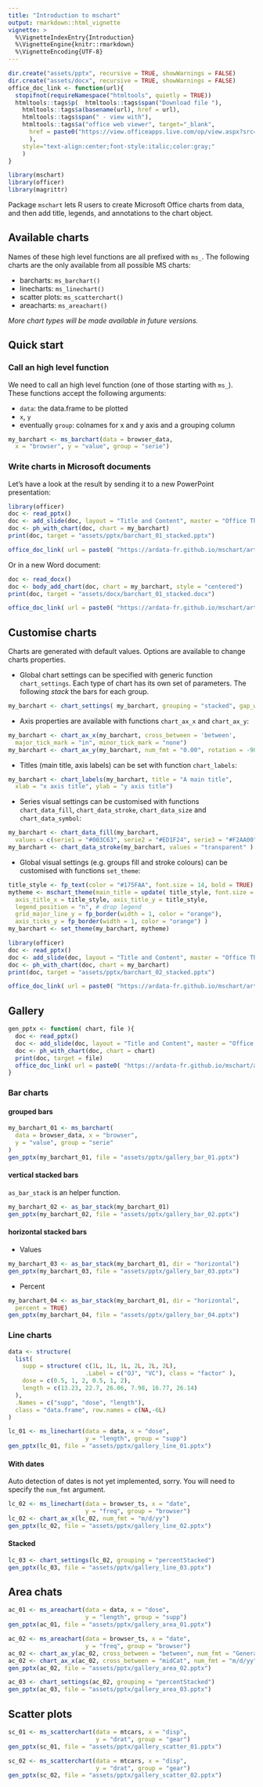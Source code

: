 ```yaml
---
title: "Introduction to mschart"
output: rmarkdown::html_vignette
vignette: >
  %\VignetteIndexEntry{Introduction}
  %\VignetteEngine{knitr::rmarkdown}
  %\VignetteEncoding{UTF-8}
---
```


```r
dir.create("assets/pptx", recursive = TRUE, showWarnings = FALSE)
dir.create("assets/docx", recursive = TRUE, showWarnings = FALSE)
office_doc_link <- function(url){
  stopifnot(requireNamespace("htmltools", quietly = TRUE))
  htmltools::tags$p(  htmltools::tags$span("Download file "),
    htmltools::tags$a(basename(url), href = url), 
    htmltools::tags$span(" - view with"),
    htmltools::tags$a("office web viewer", target="_blank", 
      href = paste0("https://view.officeapps.live.com/op/view.aspx?src=", url)
      ), 
    style="text-align:center;font-style:italic;color:gray;"
    )
}
```

```r
library(mschart)
library(officer)
library(magrittr)
```

Package `mschart` lets R users to create Microsoft Office charts from data, 
and then add title, legends, and annotations to the chart object.

## Available charts

Names of these high level functions are all prefixed with `ms_`.
The following charts are the only available from all possible MS charts:

* barcharts: `ms_barchart()`
* linecharts: `ms_linechart()`
* scatter plots: `ms_scatterchart()`
* areacharts: `ms_areachart()`

*More chart types will be made available in future versions.*


## Quick start

### Call an high level function

We need to call an high level function (one of those starting with `ms_`). These functions accept the following arguments:

* `data`: the data.frame to be plotted
* `x`, `y` 
* eventually `group`: colnames for x and y axis and a grouping column

```r
my_barchart <- ms_barchart(data = browser_data, 
  x = "browser", y = "value", group = "serie")
```

### Write charts in Microsoft documents

Let's have a look at the result by sending it to a new PowerPoint presentation:

```r
library(officer)
doc <- read_pptx()
doc <- add_slide(doc, layout = "Title and Content", master = "Office Theme")
doc <- ph_with_chart(doc, chart = my_barchart)
print(doc, target = "assets/pptx/barchart_01_stacked.pptx")
```

```r
office_doc_link( url = paste0( "https://ardata-fr.github.io/mschart/articles/", "assets/pptx/barchart_01_stacked.pptx" ) )
```

Or in a new Word document:

```r
doc <- read_docx()
doc <- body_add_chart(doc, chart = my_barchart, style = "centered")
print(doc, target = "assets/docx/barchart_01_stacked.docx")
```

```r
office_doc_link( url = paste0( "https://ardata-fr.github.io/mschart/articles/", "assets/docx/barchart_01_stacked.docx" ) )
```

## Customise charts

Charts are generated with default values. Options are available to change charts properties. 

* Global chart settings can be specified with generic function `chart_settings`. Each type of chart has its own set of parameters. The following *stack* the bars for each group.

```r
my_barchart <- chart_settings( my_barchart, grouping = "stacked", gap_width = 50, overlap = 100 )
```

* Axis properties are available with functions `chart_ax_x` and `chart_ax_y`:

```r
my_barchart <- chart_ax_x(my_barchart, cross_between = 'between', 
  major_tick_mark = "in", minor_tick_mark = "none")
my_barchart <- chart_ax_y(my_barchart, num_fmt = "0.00", rotation = -90)
```

* Titles (main title, axis labels) can be set with function `chart_labels`:

```r
my_barchart <- chart_labels(my_barchart, title = "A main title", 
  xlab = "x axis title", ylab = "y axis title")
```

* Series visual settings can be customised with functions `chart_data_fill`, `chart_data_stroke`, `chart_data_size` and `chart_data_symbol`:

```r
my_barchart <- chart_data_fill(my_barchart,
  values = c(serie1 = "#003C63", serie2 = "#ED1F24", serie3 = "#F2AA00") )
my_barchart <- chart_data_stroke(my_barchart, values = "transparent" )
```

* Global visual settings (e.g. groups fill and stroke colours) can be customised 
with functions `set_theme`:

```r
title_style <- fp_text(color = "#175FAA", font.size = 14, bold = TRUE)
mytheme <- mschart_theme(main_title = update( title_style, font.size = 18),
  axis_title_x = title_style, axis_title_y = title_style,
  legend_position = "n", # drop legend
  grid_major_line_y = fp_border(width = 1, color = "orange"),
  axis_ticks_y = fp_border(width = 1, color = "orange") )
my_barchart <- set_theme(my_barchart, mytheme)
```

```r
library(officer)
doc <- read_pptx()
doc <- add_slide(doc, layout = "Title and Content", master = "Office Theme")
doc <- ph_with_chart(doc, chart = my_barchart)
print(doc, target = "assets/pptx/barchart_02_stacked.pptx")
```

```r
office_doc_link( url = paste0( "https://ardata-fr.github.io/mschart/articles/", "assets/pptx/barchart_02_stacked.pptx" ) )
```

## Gallery

```r
gen_pptx <- function( chart, file ){
  doc <- read_pptx()
  doc <- add_slide(doc, layout = "Title and Content", master = "Office Theme")
  doc <- ph_with_chart(doc, chart = chart)
  print(doc, target = file)
  office_doc_link( url = paste0( "https://ardata-fr.github.io/mschart/articles/", file ) )
}

```


### Bar charts

#### grouped bars

```r
my_barchart_01 <- ms_barchart(
  data = browser_data, x = "browser",
  y = "value", group = "serie"
)
gen_pptx(my_barchart_01, file = "assets/pptx/gallery_bar_01.pptx")
```

#### vertical stacked bars

`as_bar_stack` is an helper function. 

```r
my_barchart_02 <- as_bar_stack(my_barchart_01)
gen_pptx(my_barchart_02, file = "assets/pptx/gallery_bar_02.pptx")
```

#### horizontal stacked bars

* Values

```r
my_barchart_03 <- as_bar_stack(my_barchart_01, dir = "horizontal")
gen_pptx(my_barchart_03, file = "assets/pptx/gallery_bar_03.pptx")
```

* Percent 

```r
my_barchart_04 <- as_bar_stack(my_barchart_01, dir = "horizontal", 
  percent = TRUE)
gen_pptx(my_barchart_04, file = "assets/pptx/gallery_bar_04.pptx")
```

### Line charts


```r
data <- structure(
  list(
    supp = structure( c(1L, 1L, 1L, 2L, 2L, 2L), 
                      .Label = c("OJ", "VC"), class = "factor" ),
    dose = c(0.5, 1, 2, 0.5, 1, 2),
    length = c(13.23, 22.7, 26.06, 7.98, 16.77, 26.14)
  ),
  .Names = c("supp", "dose", "length"),
  class = "data.frame", row.names = c(NA,-6L)
)

lc_01 <- ms_linechart(data = data, x = "dose",
                      y = "length", group = "supp")
gen_pptx(lc_01, file = "assets/pptx/gallery_line_01.pptx")
```

#### With dates

Auto detection of dates is not yet implemented, sorry. You will need to specify the `num_fmt` argument. 

```r
lc_02 <- ms_linechart(data = browser_ts, x = "date",
                      y = "freq", group = "browser")
lc_02 <- chart_ax_x(lc_02, num_fmt = "m/d/yy")
gen_pptx(lc_02, file = "assets/pptx/gallery_line_02.pptx")
```

#### Stacked

```r
lc_03 <- chart_settings(lc_02, grouping = "percentStacked")
gen_pptx(lc_03, file = "assets/pptx/gallery_line_03.pptx")
```

## Area chats

```r
ac_01 <- ms_areachart(data = data, x = "dose",
                      y = "length", group = "supp")
gen_pptx(ac_01, file = "assets/pptx/gallery_area_01.pptx")

ac_02 <- ms_areachart(data = browser_ts, x = "date",
                      y = "freq", group = "browser")
ac_02 <- chart_ax_y(ac_02, cross_between = "between", num_fmt = "General")
ac_02 <- chart_ax_x(ac_02, cross_between = "midCat", num_fmt = "m/d/yy")
gen_pptx(ac_02, file = "assets/pptx/gallery_area_02.pptx")

ac_03 <- chart_settings(ac_02, grouping = "percentStacked")
gen_pptx(ac_03, file = "assets/pptx/gallery_area_03.pptx")
```

## Scatter plots

```r
sc_01 <- ms_scatterchart(data = mtcars, x = "disp",
                         y = "drat", group = "gear")
gen_pptx(sc_01, file = "assets/pptx/gallery_scatter_01.pptx")

sc_02 <- ms_scatterchart(data = mtcars, x = "disp",
                         y = "drat", group = "gear")
gen_pptx(sc_02, file = "assets/pptx/gallery_scatter_02.pptx")

```

